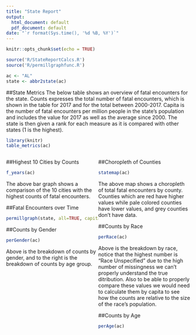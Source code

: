 ```yaml
---
title: "State Report"
output:
  html_document: default
  pdf_document: default
date: "`r format(Sys.time(), '%d %B, %Y')`"
---
```


```r
knitr::opts_chunk$set(echo = TRUE)
```
```r
source('R/StateReportCalcs.R')
source('R/permillgraphfunc.R')

ac <- "AL"
state <- abbr2state(ac)


```

##State Metrics
The below table shows an overview of fatal encounters for the state. Counts expresses the total number of fatal encounters, which is shown in the table for 2017 and for the total between 2000-2017. Capita is the number of fatal encounters per million people in the state's population and includes the value for 2017 as well as the average since 2000. The state is then given a rank for each measure as it is compared with other states (1 is the highest).
```r
library(knitr)
table_metrics(ac)

```

<style>
.column-left{
  float: left;
  width: 50%;
  text-align: left;
}

.column-right{
  float: right;
  width: 50%;
}
</style>

<div class="column-left">
##Highest 10 Cities by Counts
```r
f_years(ac)
```  
The above bar graph shows a comparison of the 10 cities with the highest counts of fatal encounters.

##Fatal Encounters over Time
```r
permillgraph(state, all=TRUE, capita=TRUE)
```

##Counts by Gender
```r
perGender(ac)
```

Above is the breakdown of counts by gender, and to the right is the breakdown of counts by age group.

</div>

<div class="column-right">
##Choropleth of Counties
```r
statemap(ac)
```
The above map shows a choropleth of total fatal encounters by county. Counties which are red have higher values while pale colored counties have lower values, and grey counties don't have data.

##Counts by Race
```r
perRace(ac)
```

Above is the breakdown by race, notice that the highest number is "Race Unspecified" due to the high number of missingness we can't properly understand the true ditribution. Also to be able to properly compare these values we would need to calculate them by capita to see how the counts are relative to the size of the race's population.

##Counts by Age
```r
perAge(ac)
```

</div>

